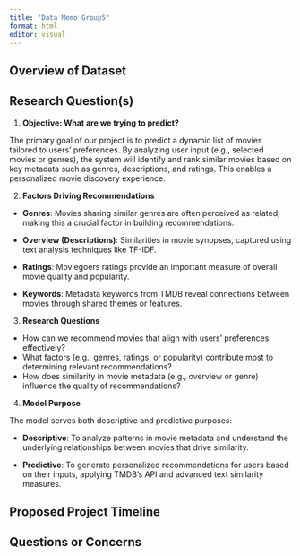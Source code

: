 ```yaml
---
title: "Data Memo Group5"
format: html
editor: visual
---
```


## Overview of Dataset

## Research Question(s)

1.  **Objective: What are we trying to predict?**

The primary goal of our project is to predict a dynamic list of movies tailored to users’ preferences. By analyzing user input (e.g., selected movies or genres), the system will identify and rank similar movies based on key metadata such as genres, descriptions, and ratings. This enables a personalized movie discovery experience.

2.  **Factors Driving Recommendations**

-   **Genres**: Movies sharing similar genres are often perceived as related, making this a crucial factor in building recommendations.

-   **Overview (Descriptions)**: Similarities in movie synopses, captured using text analysis techniques like TF-IDF.

-   **Ratings**: Moviegoers ratings provide an important measure of overall movie quality and popularity.

-   **Keywords**: Metadata keywords from TMDB reveal connections between movies through shared themes or features.

3.  **Research Questions**

-   How can we recommend movies that align with users’ preferences effectively?
-   What factors (e.g., genres, ratings, or popularity) contribute most to determining relevant recommendations?
-   How does similarity in movie metadata (e.g., overview or genre) influence the quality of recommendations?

4.  **Model Purpose**

The model serves both descriptive and predictive purposes:

-   **Descriptive**: To analyze patterns in movie metadata and understand the underlying relationships between movies that drive similarity.

-   **Predictive**: To generate personalized recommendations for users based on their inputs, applying TMDB’s API and advanced text similarity measures.

## Proposed Project Timeline

## Questions or Concerns
